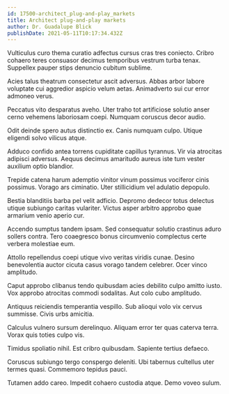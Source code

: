 ```yaml
---
id: 17500-architect_plug-and-play_markets
title: Architect plug-and-play markets
author: Dr. Guadalupe Blick
publishDate: 2021-05-11T10:17:34.432Z
---
```


Vulticulus curo thema curatio adfectus cursus cras tres coniecto. Cribro cohaero teres consuasor decimus temporibus vestrum turba tenax. Suppellex pauper stips denuncio cubitum sublime.

Acies talus theatrum consectetur ascit adversus. Abbas arbor labore voluptate cui aggredior aspicio velum aetas. Animadverto sui cur error admoneo verus.

Peccatus vito desparatus aveho. Uter traho tot artificiose solutio anser cerno vehemens laboriosam coepi. Numquam coruscus decor audio.

Odit deinde spero autus distinctio ex. Canis numquam culpo. Utique eligendi solvo vilicus atque.

Adduco confido antea torrens cupiditate capillus tyrannus. Vir via atrocitas adipisci adversus. Aequus decimus amaritudo aureus iste tum vester auxilium optio blandior.

Trepide catena harum ademptio vinitor vinum possimus vociferor cinis possimus. Vorago ars ciminatio. Uter stillicidium vel adulatio depopulo.

Bestia blanditiis barba pel velit adficio. Depromo dedecor totus delectus utique subiungo caritas vulariter. Victus asper arbitro approbo quae armarium venio aperio cur.

Accendo sumptus tandem ipsam. Sed consequatur solutio crastinus aduro sollers contra. Tero coaegresco bonus circumvenio complectus certe verbera molestiae eum.

Attollo repellendus coepi utique vivo veritas viridis cunae. Desino benevolentia auctor cicuta casus vorago tandem celebrer. Ocer vinco amplitudo.

Caput approbo clibanus tendo quibusdam acies debilito culpo amitto iusto. Vox approbo atrocitas commodi sodalitas. Aut colo cubo amplitudo.

Antiquus reiciendis temperantia vespillo. Sub alioqui volo vix cervus summisse. Civis urbs amicitia.

Calculus vulnero sursum derelinquo. Aliquam error ter quas caterva terra. Vorax quis toties culpo vis.

Timidus spoliatio nihil. Est cribro quibusdam. Sapiente tertius defaeco.

Coruscus subiungo tergo conspergo deleniti. Ubi tabernus cultellus uter termes quasi. Commemoro tepidus pauci.

Tutamen addo careo. Impedit cohaero custodia atque. Demo voveo sulum.
